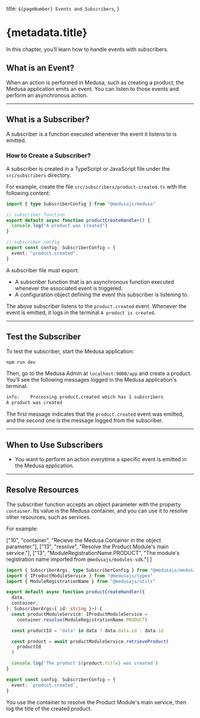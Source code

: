   title: `${pageNumber} Events and Subscribers`,
}

# {metadata.title}

In this chapter, you’ll learn how to handle events with subscribers.

## What is an Event?

When an action is performed in Medusa, such as creating a product, the Medusa application emits an event. You can listen to those events and perform an asynchronous action.

---

## What is a Subscriber?

A subscriber is a function executed whenever the event it listens to is emitted.

### How to Create a Subscriber?

A subscriber is created in a TypeScript or JavaScript file under the `src/subscribers` directory.

For example, create the file `src/subscribers/product-created.ts` with the following content:

```ts title="src/subscribers/product-created.ts"
import { type SubscriberConfig } from "@medusajs/medusa"

// subscriber function
export default async function productCreateHandler() {
  console.log("A product was created")
}

// subscriber config
export const config: SubscriberConfig = {
  event: "product.created",
}
```

A subscriber file must export:

- A subscriber function that is an asynchronous function executed whenever the associated event is triggered.
- A configuration object defining the event this subscriber is listening to.

The above subscriber listens to the `product.created` event. Whenever the event is emitted, it logs in the terminal `A product is created`.

---

## Test the Subscriber

To test the subscriber, start the Medusa application:

```bash npm2yarn
npm run dev
```

Then, go to the Medusa Admin at `localhost:9000/app` and create a product. You’ll see the following messages logged in the Medusa application's terminal:

```bash
info:    Processing product.created which has 1 subscribers
A product was created
```

The first message indicates that the `product.created` event was emitted, and the second one is the message logged from the subscriber.

---

## When to Use Subscribers

<Note title="Use subscribers when" type="success">

- You want to perform an action everytime a specific event is emitted in the Medusa application.

</Note>

---

## Resolve Resources

The subscriber function accepts an object parameter with the property `container`. Its value is the Medusa container, and you can use it to resolve other resources, such as services.

For example:

  ["10", "container", "Recieve the Medusa Container in the object parameter."],
  ["13", "resolve", "Resolve the Product Module's main service."],
  ["13", "ModuleRegistrationName.PRODUCT", "The module's registration name imported from `@medusajs/modules-sdk`."]
]

```ts title="src/subscribers/product-created.ts" highlights={highlights}
import { SubscriberArgs, type SubscriberConfig } from "@medusajs/medusa"
import { IProductModuleService } from "@medusajs/types"
import { ModuleRegistrationName } from "@medusajs/utils"

export default async function productCreateHandler({
  data,
  container,
}: SubscriberArgs<{ id: string }>) {
  const productModuleService: IProductModuleService =
    container.resolve(ModuleRegistrationName.PRODUCT)

  const productId = "data" in data ? data.data.id : data.id

  const product = await productModuleService.retrieveProduct(
    productId
  )

  console.log(`The product ${product.title} was created`)
}

export const config: SubscriberConfig = {
  event: `product.created`,
}
```

You use the container to resolve the Product Module's main service, then log the title of the created product.
